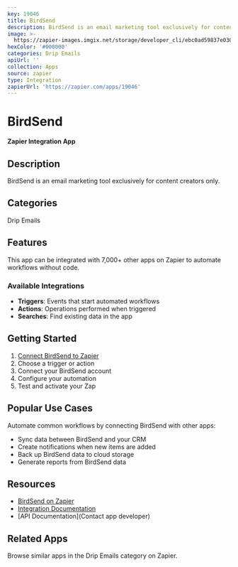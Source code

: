 ```yaml
---
key: 19046
title: BirdSend
description: BirdSend is an email marketing tool exclusively for content creators only.
image: >-
  https://zapier-images.imgix.net/storage/developer_cli/ebc0ad59837e0303be6a9be43fb408b6.png?auto=format%2Ccompress&ixlib=python-3.0.0&q=50
hexColor: '#000000'
categories: Drip Emails
apiUrl: ''
collection: Apps
source: zapier
type: Integration
zapierUrl: 'https://zapier.com/apps/19046'
---
```

# BirdSend

**Zapier Integration App**

## Description

BirdSend is an email marketing tool exclusively for content creators only.

## Categories

Drip Emails

## Features

This app can be integrated with 7,000+ other apps on Zapier to automate workflows without code.

### Available Integrations

- **Triggers**: Events that start automated workflows
- **Actions**: Operations performed when triggered
- **Searches**: Find existing data in the app

## Getting Started

1. [Connect BirdSend to Zapier](https://zapier.com/apps/19046)
2. Choose a trigger or action
3. Connect your BirdSend account
4. Configure your automation
5. Test and activate your Zap

## Popular Use Cases

Automate common workflows by connecting BirdSend with other apps:

- Sync data between BirdSend and your CRM
- Create notifications when new items are added
- Back up BirdSend data to cloud storage
- Generate reports from BirdSend data

## Resources

- [BirdSend on Zapier](https://zapier.com/apps/19046)
- [Integration Documentation](https://zapier.com/apps/19046/integrations)
- [API Documentation](Contact app developer)

## Related Apps

Browse similar apps in the Drip Emails category on Zapier.
